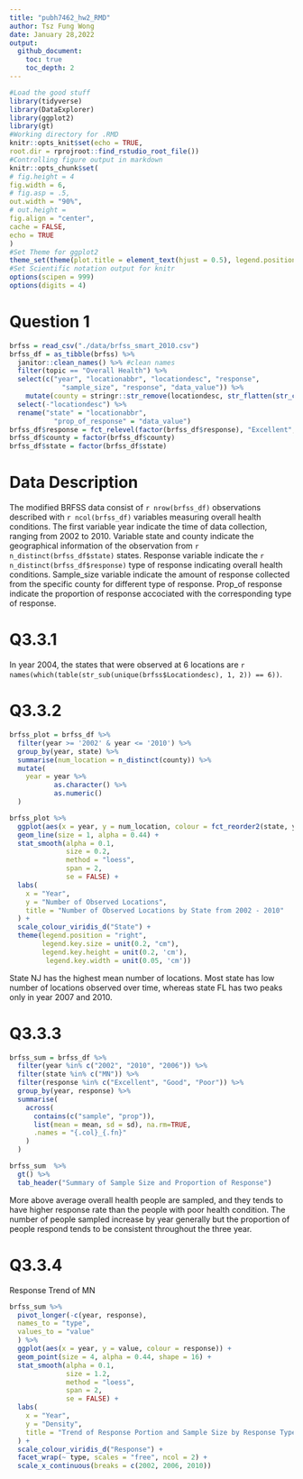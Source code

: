 ```yaml
---
title: "pubh7462_hw2_RMD"
author: Tsz Fung Wong
date: January 28,2022
output: 
  github_document:
    toc: true
    toc_depth: 2
---
```


```r
#Load the good stuff
library(tidyverse)
library(DataExplorer)
library(ggplot2)
library(gt)
#Working directory for .RMD
knitr::opts_knit$set(echo = TRUE,
root.dir = rprojroot::find_rstudio_root_file())
#Controlling figure output in markdown
knitr::opts_chunk$set(
# fig.height = 4
fig.width = 6,
# fig.asp = .5,
out.width = "90%",
# out.height =
fig.align = "center",
cache = FALSE,
echo = TRUE
)
#Set Theme for ggplot2
theme_set(theme(plot.title = element_text(hjust = 0.5), legend.position = "bottom"))
#Set Scientific notation output for knitr
options(scipen = 999)
options(digits = 4)
```

# Question 1
```r
brfss = read_csv("./data/brfss_smart_2010.csv")
brfss_df = as_tibble(brfss) %>%
  janitor::clean_names() %>% #clean names
  filter(topic == "Overall Health") %>%
  select(c("year", "locationabbr", "locationdesc", "response", 
             "sample_size", "response", "data_value")) %>%
    mutate(county = stringr::str_remove(locationdesc, str_flatten(str_c(unique(locationabbr), " - "), "|"))) %>%
  select(-"locationdesc") %>%
  rename("state" = "locationabbr", 
           "prop_of_response" = "data_value") 
brfss_df$response = fct_relevel(factor(brfss_df$response), "Excellent", "Very good", "Good", "Fair")
brfss_df$county = factor(brfss_df$county)
brfss_df$state = factor(brfss_df$state)

```
# Data Description
The modified BRFSS data consist of `r nrow(brfss_df)` observations described with `r ncol(brfss_df)` variables measuring overall health conditions. The first variable year indicate the time of data collection, ranging from 2002 to 2010. Variable state and county indicate the geographical information of the observation from `r n_distinct(brfss_df$state)` states. Response variable indicate the `r n_distinct(brfss_df$response)` type of response indicating overall health conditions. Sample_size variable indicate the amount of response collected from the specific county for different type of response. Prop_of response indicate the proportion of response accociated with the corresponding type of response. 


# Q3.3.1 
In year 2004, the states that were observed at 6 locations are `r names(which(table(str_sub(unique(brfss$Locationdesc), 1, 2)) == 6))`. 

# Q3.3.2
```r
brfss_plot = brfss_df %>%
  filter(year >= '2002' & year <= '2010') %>%
  group_by(year, state) %>%
  summarise(num_location = n_distinct(county)) %>%
  mutate(
    year = year %>%
           as.character() %>%
           as.numeric()
  ) 

brfss_plot %>%
  ggplot(aes(x = year, y = num_location, colour = fct_reorder2(state, year, num_location))) +
  geom_line(size = 1, alpha = 0.44) +
  stat_smooth(alpha = 0.1, 
              size = 0.2, 
              method = "loess",
              span = 2,
              se = FALSE) +
  labs(
    x = "Year",
    y = "Number of Observed Locations",
    title = "Number of Observed Locations by State from 2002 - 2010"
  ) +
  scale_colour_viridis_d("State") +
  theme(legend.position = "right", 
        legend.key.size = unit(0.2, "cm"),
        legend.key.height = unit(0.2, 'cm'),
         legend.key.width = unit(0.05, 'cm'))

```
State NJ has the highest mean number of locations. Most state has low number of locations observed over time, whereas state FL has two peaks only in year 2007 and 2010.

# Q3.3.3
```r
brfss_sum = brfss_df %>%
  filter(year %in% c("2002", "2010", "2006")) %>%
  filter(state %in% c("MN")) %>%
  filter(response %in% c("Excellent", "Good", "Poor")) %>% 
  group_by(year, response) %>%
  summarise(
    across(
      contains(c("sample", "prop")), 
      list(mean = mean, sd = sd), na.rm=TRUE, 
      .names = "{.col}_{.fn}"
    )
  )

brfss_sum  %>%
  gt() %>%
  tab_header("Summary of Sample Size and Proportion of Response")

```
More above average overall health people are sampled, and they tends to have higher response rate than the people with poor health condition. The number of people sampled increase by year generally but the proportion of people respond tends to be consistent throughout the three year.  

# Q3.3.4
Response Trend of MN
```r
brfss_sum %>% 
  pivot_longer(-c(year, response),
  names_to = "type",
  values_to = "value"
  ) %>%
  ggplot(aes(x = year, y = value, colour = response)) +
  geom_point(size = 4, alpha = 0.44, shape = 16) +
  stat_smooth(alpha = 0.1, 
              size = 1.2, 
              method = "loess",
              span = 2,
              se = FALSE) +
  labs(
    x = "Year",
    y = "Density",
    title = "Trend of Response Portion and Sample Size by Response Type"
  ) +
  scale_colour_viridis_d("Response") +
  facet_wrap(~ type, scales = "free", ncol = 2) + 
  scale_x_continuous(breaks = c(2002, 2006, 2010))
  
```

